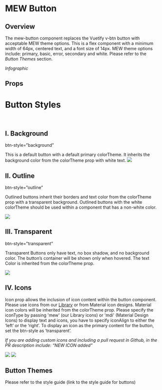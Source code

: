 
# MEW Button 

## Overview

The mew-button component replaces the Vuetify v-btn button with acceptable MEW theme options. This is a flex component with a minimum width of 64px, centered text, and a font size of 14px. 
MEW theme options include: primary, basic, error, secondary and white. 
Please refer to the *Button Themes* section.

*Infographic*


## Props
<Props of={MewButton} />

# Button Styles

<br/>

## I. Background

btn-style=”background”

This is a default button with a default primary colorTheme. It inherits the background color from the colorTheme prop with white text.
<img src={backgroundBtn} />
<Preview><Story id="mewbutton--background-button" /></Preview>


## II. Outline

btn-style=”outline”

Outlined buttons inherit their borders and text color from the colorTheme prop with a transparent background. Outlined buttons with the white colorTheme should be used within a component that has a non-white color.

<img src={outlineBtn} />

## III. Transparent
btn-style=”transparent”

Transparent Buttons only have text, no box shadow, and no background color. The button’s container will be shown only when hovered. The text Color is inherited from the colorTheme prop.

<img src={transparentBtn} />

## IV. Icons

Icon prop allows the inclusion of icon content within the button component. Please use icons from our <a href="https://myetherwallet.github.io/mew-components/?path=/story/mewicon--mew-icon">Library</a> or from Material icon designs.  Material icon colors will be inherited from the colorTheme prop. Please specify the iconType by passing 'mew' (our Library icons) or 'mdi' (Material Design Icons) to display text and icons, you have to specify iconAlign to either the ‘left’ or the ‘right’.
To display an icon as the primary content for the button, set the btn-style as ‘transparent’.

*If you are adding custom icons and including a pull request in Github, in the PR description include: “NEW ICON added”*

<img src={iconBtn} />

<img src={iconTextBtn} />

## Button Themes
Please refer to the style guide (link to the style guide for buttons)


